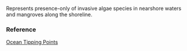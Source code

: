 Represents presence-only of invasive algae species in nearshore waters and mangroves along the shoreline.

### Reference

[Ocean Tipping Points](http://www.pacioos.hawaii.edu/projects/oceantippingpoints/#data)
